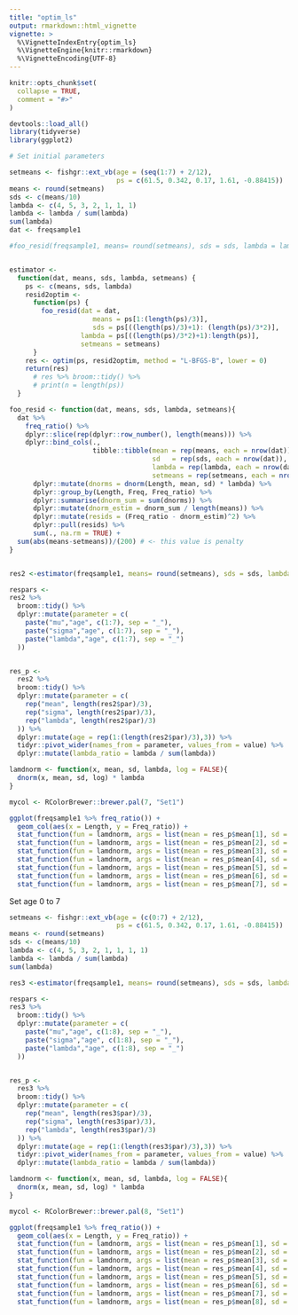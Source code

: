 ```yaml
---
title: "optim_ls"
output: rmarkdown::html_vignette
vignette: >
  %\VignetteIndexEntry{optim_ls}
  %\VignetteEngine{knitr::rmarkdown}
  %\VignetteEncoding{UTF-8}
---
```


```r
knitr::opts_chunk$set(
  collapse = TRUE,
  comment = "#>"
)
```

```r
devtools::load_all()
library(tidyverse)
library(ggplot2)
```
```r
# Set initial parameters

setmeans <- fishgr::ext_vb(age = (seq(1:7) + 2/12),
                           ps = c(61.5, 0.342, 0.17, 1.61, -0.88415))
means <- round(setmeans)
sds <- c(means/10)
lambda <- c(4, 5, 3, 2, 1, 1, 1)
lambda <- lambda / sum(lambda)
sum(lambda)
dat <- freqsample1

#foo_resid(freqsample1, means= round(setmeans), sds = sds, lambda = lambda, setmeans = setmeans)


estimator <-
  function(dat, means, sds, lambda, setmeans) {
    ps <- c(means, sds, lambda)
    resid2optim <-
      function(ps) {
        foo_resid(dat = dat,
                     means = ps[1:(length(ps)/3)],
                     sds = ps[((length(ps)/3)+1): (length(ps)/3*2)],
                  lambda = ps[((length(ps)/3*2)+1):length(ps)],
                  setmeans = setmeans)
      }
    res <- optim(ps, resid2optim, method = "L-BFGS-B", lower = 0)
    return(res)
      # res %>% broom::tidy() %>%
      # print(n = length(ps))
  }

foo_resid <- function(dat, means, sds, lambda, setmeans){
  dat %>%
    freq_ratio() %>%
    dplyr::slice(rep(dplyr::row_number(), length(means))) %>%
    dplyr::bind_cols(.,
                     tibble::tibble(mean = rep(means, each = nrow(dat)),
                                    sd   = rep(sds, each = nrow(dat)),
                                    lambda = rep(lambda, each = nrow(dat)),
                                    setmeans = rep(setmeans, each = nrow(dat)))) %>%
      dplyr::mutate(dnorms = dnorm(Length, mean, sd) * lambda) %>%
      dplyr::group_by(Length, Freq, Freq_ratio) %>%
      dplyr::summarise(dnorm_sum = sum(dnorms)) %>%
      dplyr::mutate(dnorm_estim = dnorm_sum / length(means)) %>%
      dplyr::mutate(resids = (Freq_ratio - dnorm_estim)^2) %>%
      dplyr::pull(resids) %>%
      sum(., na.rm = TRUE) +
  sum(abs(means-setmeans))/(200) # <- this value is penalty
}


res2 <-estimator(freqsample1, means= round(setmeans), sds = sds, lambda = lambda, setmeans = setmeans)

respars <-
res2 %>%
  broom::tidy() %>%
  dplyr::mutate(parameter = c(
    paste("mu","age", c(1:7), sep = "_"),
    paste("sigma","age", c(1:7), sep = "_"),
    paste("lambda","age", c(1:7), sep = "_")
  ))


res_p <-
  res2 %>%
  broom::tidy() %>%
  dplyr::mutate(parameter = c(
    rep("mean", length(res2$par)/3),
    rep("sigma", length(res2$par)/3),
    rep("lambda", length(res2$par)/3)
  )) %>%
  dplyr::mutate(age = rep(1:(length(res2$par)/3),3)) %>%
  tidyr::pivot_wider(names_from = parameter, values_from = value) %>%
  dplyr::mutate(lambda_ratio = lambda / sum(lambda))

lamdnorm <- function(x, mean, sd, lambda, log = FALSE){
  dnorm(x, mean, sd, log) * lambda
}

mycol <- RColorBrewer::brewer.pal(7, "Set1")

ggplot(freqsample1 %>% freq_ratio()) +
  geom_col(aes(x = Length, y = Freq_ratio)) +
  stat_function(fun = lamdnorm, args = list(mean = res_p$mean[1], sd = res_p$sigma[1], lambda = res_p$lambda_ratio[1]), col = mycol[1]) +
  stat_function(fun = lamdnorm, args = list(mean = res_p$mean[2], sd = res_p$sigma[2], lambda = res_p$lambda_ratio[2]), col = mycol[2]) +
  stat_function(fun = lamdnorm, args = list(mean = res_p$mean[3], sd = res_p$sigma[3], lambda = res_p$lambda_ratio[3]), col = mycol[3]) +
  stat_function(fun = lamdnorm, args = list(mean = res_p$mean[4], sd = res_p$sigma[4], lambda = res_p$lambda_ratio[4]), col = mycol[4]) +
  stat_function(fun = lamdnorm, args = list(mean = res_p$mean[5], sd = res_p$sigma[5], lambda = res_p$lambda_ratio[5]), col = mycol[5]) +
  stat_function(fun = lamdnorm, args = list(mean = res_p$mean[6], sd = res_p$sigma[6], lambda = res_p$lambda_ratio[6]), col = mycol[6]) +
  stat_function(fun = lamdnorm, args = list(mean = res_p$mean[7], sd = res_p$sigma[7], lambda = res_p$lambda_ratio[7]), col = mycol[7])

```

Set age 0 to 7
```r
setmeans <- fishgr::ext_vb(age = (c(0:7) + 2/12),
                           ps = c(61.5, 0.342, 0.17, 1.61, -0.88415))
means <- round(setmeans)
sds <- c(means/10)
lambda <- c(4, 5, 3, 2, 1, 1, 1, 1)
lambda <- lambda / sum(lambda)
sum(lambda)

res3 <-estimator(freqsample1, means= round(setmeans), sds = sds, lambda = lambda, setmeans = setmeans)

respars <-
res3 %>%
  broom::tidy() %>%
  dplyr::mutate(parameter = c(
    paste("mu","age", c(1:8), sep = "_"),
    paste("sigma","age", c(1:8), sep = "_"),
    paste("lambda","age", c(1:8), sep = "_")
  ))


res_p <-
  res3 %>%
  broom::tidy() %>%
  dplyr::mutate(parameter = c(
    rep("mean", length(res3$par)/3),
    rep("sigma", length(res3$par)/3),
    rep("lambda", length(res3$par)/3)
  )) %>%
  dplyr::mutate(age = rep(1:(length(res3$par)/3),3)) %>%
  tidyr::pivot_wider(names_from = parameter, values_from = value) %>%
  dplyr::mutate(lambda_ratio = lambda / sum(lambda))

lamdnorm <- function(x, mean, sd, lambda, log = FALSE){
  dnorm(x, mean, sd, log) * lambda
}

mycol <- RColorBrewer::brewer.pal(8, "Set1")

ggplot(freqsample1 %>% freq_ratio()) +
  geom_col(aes(x = Length, y = Freq_ratio)) +
  stat_function(fun = lamdnorm, args = list(mean = res_p$mean[1], sd = res_p$sigma[1], lambda = res_p$lambda_ratio[1]), col = mycol[1]) +
  stat_function(fun = lamdnorm, args = list(mean = res_p$mean[2], sd = res_p$sigma[2], lambda = res_p$lambda_ratio[2]), col = mycol[2]) +
  stat_function(fun = lamdnorm, args = list(mean = res_p$mean[3], sd = res_p$sigma[3], lambda = res_p$lambda_ratio[3]), col = mycol[3]) +
  stat_function(fun = lamdnorm, args = list(mean = res_p$mean[4], sd = res_p$sigma[4], lambda = res_p$lambda_ratio[4]), col = mycol[4]) +
  stat_function(fun = lamdnorm, args = list(mean = res_p$mean[5], sd = res_p$sigma[5], lambda = res_p$lambda_ratio[5]), col = mycol[5]) +
  stat_function(fun = lamdnorm, args = list(mean = res_p$mean[6], sd = res_p$sigma[6], lambda = res_p$lambda_ratio[6]), col = mycol[6]) +
  stat_function(fun = lamdnorm, args = list(mean = res_p$mean[7], sd = res_p$sigma[7], lambda = res_p$lambda_ratio[7]), col = mycol[7]) +
  stat_function(fun = lamdnorm, args = list(mean = res_p$mean[8], sd = res_p$sigma[8], lambda = res_p$lambda_ratio[8]), col = mycol[8])
```
